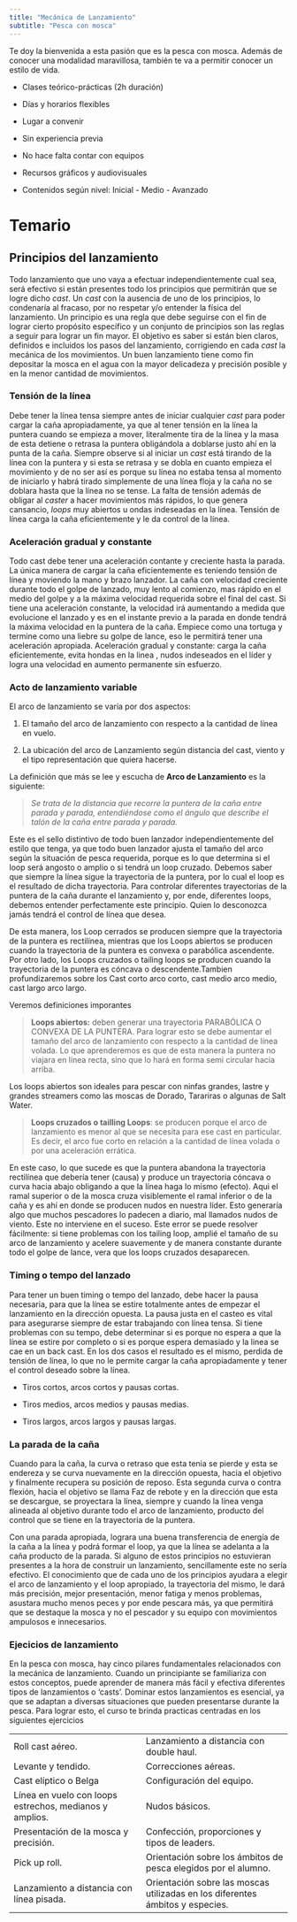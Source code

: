 ---
title: "Mecánica de Lanzamiento"
subtitle: "Pesca con mosca"
---

Te doy la bienvenida a esta pasión que es la pesca con mosca. Además de conocer una modalidad maravillosa, también te va a permitir conocer un estilo de vida.

-   Clases teórico-prácticas (2h duración)

-   Días y horarios flexibles

-   Lugar a convenir

-   Sin experiencia previa

-   No hace falta contar con equipos

-   Recursos gráficos y audiovisuales

-   Contenidos según nivel: Inicial - Medio - Avanzado

# Temario

## Principios del lanzamiento

Todo lanzamiento que uno vaya a efectuar independientemente cual sea, será efectivo si están presentes todo los principios que permitirán que se logre dicho *cast*. Un *cast* con la ausencia de uno de los principios, lo condenaría al fracaso, por no respetar y/o entender la física del lanzamiento. Un principio es una regla que debe seguirse con el fin de lograr cierto propósito específico y un conjunto de principios son las reglas a seguir para lograr un fin mayor. El objetivo es saber si están bien claros, definidos e incluidos los pasos del lanzamiento, corrigiendo en cada *cast* la mecánica de los movimientos. Un buen lanzamiento tiene como fin depositar la mosca en el agua con la mayor delicadeza y precisión posible y en la menor cantidad de movimientos.

### Tensión de la línea

Debe tener la línea tensa siempre antes de iniciar cualquier *cast* para poder cargar la caña apropiadamente, ya que al tener tensión en la línea la puntera cuando se empieza a mover, literalmente tira de la línea y la masa de esta detiene o retrasa la puntera obligándola a doblarse justo ahí en la punta de la caña. Siempre observe si al iniciar un *cast* está tirando de la línea con la puntera y si esta se retrasa y se dobla en cuanto empieza el movimiento y de no ser así es porque su línea no estaba tensa al momento de iniciarlo y habrá tirado simplemente de una línea floja y la caña no se doblara hasta que la línea no se tense. La falta de tensión además de obligar al *caster* a hacer movimientos más rápidos, lo que genera cansancio, *loops* muy abiertos u ondas indeseadas en la línea. Tensión de línea carga la caña eficientemente y le da control de la línea.

### Aceleración gradual y constante

Todo cast debe tener una aceleración contante y creciente hasta la parada. La única manera de cargar la caña eficientemente es teniendo tensión de línea y moviendo la mano y brazo lanzador. La caña con velocidad creciente durante todo el golpe de lanzado, muy lento al comienzo, mas rápido en el medio del golpe y a la máxima velocidad requerida sobre el final del cast. Si tiene una aceleración constante, la velocidad irá aumentando a medida que evolucione el lanzado y es en el instante previo a la parada en donde tendrá la máxima velocidad en la puntera de la caña. Empiece como una tortuga y termine como una liebre su golpe de lance, eso le permitirá tener una aceleración apropiada. Aceleración gradual y constante: carga la caña eficientemente, evita hondas en la linea , nudos indeseados en el líder y logra una velocidad en aumento permanente sin esfuerzo.

### Acto de lanzamiento variable

El arco de lanzamiento se varía por dos aspectos:

1.  El tamaño del arco de lanzamiento con respecto a la cantidad de línea en vuelo.

2.  La ubicación del arco de Lanzamiento según distancia del cast, viento y el tipo representación que quiera hacerse.

La definición que más se lee y escucha de **Arco de Lanzamiento** es la siguiente:

> *Se trata de la distancia que recorre la puntera de la caña entre parada y parada, entendiéndose como el ángulo que describe el talón de la caña entre parada y parada.*

Este es el sello distintivo de todo buen lanzador independientemente del estilo que tenga, ya que todo buen lanzador ajusta el tamaño del arco según la situación de pesca requerida, porque es lo que determina si el loop será angosto o amplio o si tendrá un loop cruzado. Debemos saber que siempre la línea sigue la trayectoria de la puntera, por lo cual el loop es el resultado de dicha trayectoria. Para controlar diferentes trayectorias de la puntera de la caña durante el lanzamiento y, por ende, diferentes loops, debemos entender perfectamente este principio. Quien lo desconozca jamás tendrá el control de línea que desea.

De esta manera, los Loop cerrados se producen siempre que la trayectoria de la puntera es rectilínea, mientras que los Loops abiertos se producen cuando la trayectoria de la puntera es convexa o parabólica ascendente. Por otro lado, los Loops cruzados o tailing loops se producen cuando la trayectoria de la puntera es cóncava o descendente.Tambien profundizaremos sobre los Cast corto arco corto, cast medio arco medio, cast largo arco largo.

Veremos definiciones imporantes

> **Loops abiertos:** deben generar una trayectoria PARABÓLICA O CONVEXA DE LA PUNTERA. Para lograr esto se debe aumentar el tamaño del arco de lanzamiento con respecto a la cantidad de línea volada. Lo que aprenderemos es que de esta manera la puntera no viajara en línea recta, sino que lo hará en forma semi circular hacia arriba.

Los loops abiertos son ideales para pescar con ninfas grandes, lastre y grandes streamers como las moscas de Dorado, Tarariras o algunas de Salt Water.

> **Loops cruzados o tailling Loops**: se producen porque el arco de lanzamiento es menor al que se necesita para ese cast en particular. Es decir, el arco fue corto en relación a la cantidad de línea volada o por una aceleración errática.

En este caso, lo que sucede es que la puntera abandona la trayectoria rectilínea que debería tener (causa) y produce un trayectoria cóncava o curva hacia abajo obligando a que la línea haga lo mismo (efecto). Aqui el ramal superior o de la mosca cruza visiblemente el ramal inferior o de la caña y es ahí en donde se producen nudos en nuestra líder. Esto generaría algo que muchos pescadores lo padecen a diario, mal llamados nudos de viento. Este no interviene en el suceso. Este error se puede resolver fácilmente: si tiene problemas con los tailing loop, amplié el tamaño de su arco de lanzamiento y acelere suavemente y de manera constante durante todo el golpe de lance, vera que los loops cruzados desaparecen.

### Timing o tempo del lanzado

Para tener un buen timing o tempo del lanzado, debe hacer la pausa necesaria, para que la línea se estire totalmente antes de empezar el lanzamiento en la dirección opuesta. La pausa justa en el casteo es vital para asegurarse siempre de estar trabajando con línea tensa. Si tiene problemas con su tempo, debe determinar si es porque no espera a que la línea se estire por completo o si es porque espera demasiado y la linea se cae en un back cast. En los dos casos el resultado es el mismo, perdida de tensión de línea, lo que no le permite cargar la caña apropiadamente y tener el control deseado sobre la línea.

-   Tiros cortos, arcos cortos y pausas cortas.

-   Tiros medios, arcos medios y pausas medias.

-   Tiros largos, arcos largos y pausas largas.

### La parada de la caña

Cuando para la caña, la curva o retraso que esta tenia se pierde y esta se endereza y se curva nuevamente en la dirección opuesta, hacia el objetivo y finalmente recupera su posición de reposo. Esta segunda curva o contra flexión, hacia el objetivo se llama Faz de rebote y en la dirección que esta se descargue, se proyectara la línea, siempre y cuando la línea venga alineada al objetivo durante todo el arco de lanzamiento, producto del control que se tiene en la trayectoria de la puntera.

Con una parada apropiada, lograra una buena transferencia de energía de la caña a la línea y podrá formar el loop, ya que la línea se adelanta a la caña producto de la parada. Si alguno de estos principios no estuvieran presentes a la hora de construir un lanzamiento, sencillamente este no sería efectivo. El conocimiento que de cada uno de los principios ayudara a elegir el arco de lanzamiento y el loop apropiado, la trayectoria del mismo, le dará más precisión, mejor presentación, menor fatiga y menos problemas, asustara mucho menos peces y por ende pescara más, ya que permitirá que se destaque la mosca y no el pescador y su equipo con movimientos ampulosos e innecesarios.

### Ejecicios de lanzamiento

En la pesca con mosca, hay cinco pilares fundamentales relacionados con la mecánica de lanzamiento. Cuando un principiante se familiariza con estos conceptos, puede aprender de manera más fácil y efectiva diferentes tipos de lanzamientos o 'casts'. Dominar estos lanzamientos es esencial, ya que se adaptan a diversas situaciones que pueden presentarse durante la pesca. Para lograr esto, el curso te brinda practicas centradas en los siguientes ejercicios

|                                                         |                                                                               |
|----------------------------------|--------------------------------------|
| Roll cast aéreo.                                        | Lanzamiento a distancia con double haul.                                      |
| Levante y tendido.                                      | Correcciones aéreas.                                                          |
| Cast elíptico o Belga                                   | Configuración del equipo.                                                     |
| Línea en vuelo con loops estrechos, medianos y amplios. | Nudos básicos.                                                                |
| Presentación de la mosca y precisión.                   | Confección, proporciones y tipos de leaders.                                  |
| Pick up roll.                                           | Orientación sobre los ámbitos de pesca elegidos por el alumno.                |
| Lanzamiento a distancia con línea pisada.               | Orientación sobre las moscas utilizadas en los diferentes ámbitos y especies. |
